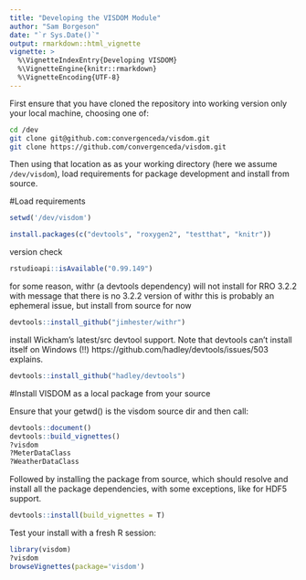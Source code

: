 ```yaml
---
title: "Developing the VISDOM Module"
author: "Sam Borgeson"
date: "`r Sys.Date()`"
output: rmarkdown::html_vignette
vignette: >
  %\VignetteIndexEntry{Developing VISDOM}
  %\VignetteEngine{knitr::rmarkdown}
  %\VignetteEncoding{UTF-8}
---
```


First ensure that you have cloned the repository into working version only your local machine, choosing one of:

```bash
cd /dev
git clone git@github.com:convergenceda/visdom.git
git clone https://github.com/convergenceda/visdom.git
```

Then using that location as as your working directory (here we assume `/dev/visdom`), load requirements for package development and install from source.

#Load requirements

```r
setwd('/dev/visdom')

install.packages(c("devtools", "roxygen2", "testthat", "knitr"))
```

version check

```r
rstudioapi::isAvailable("0.99.149")
```

for some reason, withr (a devtools dependency) will not install for RRO 3.2.2 with message that there is no 3.2.2 version of withr
this is probably an ephemeral issue, but install from source for now

```r
devtools::install_github("jimhester/withr")
```

install Wickham's latest/src devtool support. Note that devtools can't install itself on Windows (!!)
https://github.com/hadley/devtools/issues/503 explains.

```r
devtools::install_github("hadley/devtools")
```

#Install VISDOM as a local package from your source

Ensure that your getwd() is the visdom source dir and then call:

```r
devtools::document()
devtools::build_vignettes()
?visdom
?MeterDataClass
?WeatherDataClass

```

Followed by installing the package from source, which should resolve and install all the package dependencies,
with some exceptions, like for HDF5 support.

```r
devtools::install(build_vignettes = T)
```


Test your install with a fresh R session:
```r
library(visdom)
?visdom
browseVignettes(package='visdom')
```

